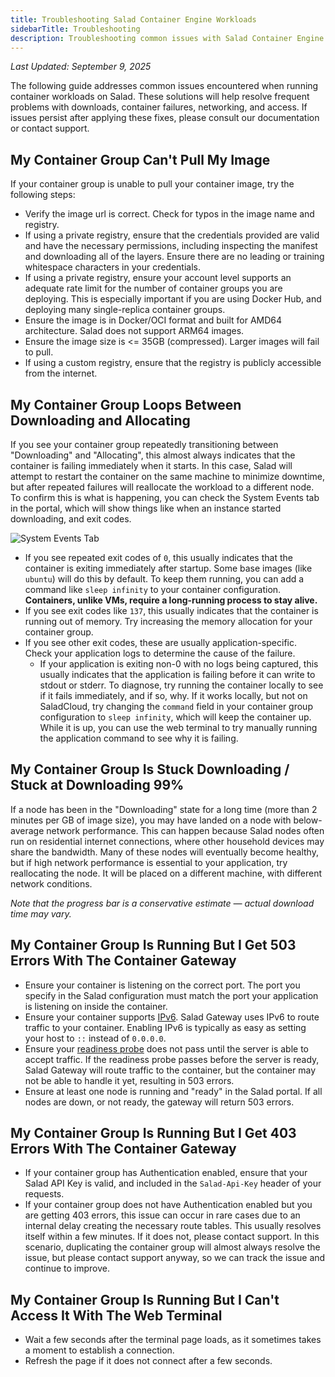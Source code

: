 ```yaml
---
title: Troubleshooting Salad Container Engine Workloads
sidebarTitle: Troubleshooting
description: Troubleshooting common issues with Salad Container Engine workloads.
---
```


_Last Updated: September 9, 2025_

The following guide addresses common issues encountered when running container workloads on Salad. These solutions will
help resolve frequent problems with downloads, container failures, networking, and access. If issues persist after
applying these fixes, please consult our documentation or contact support.

## My Container Group Can't Pull My Image

If your container group is unable to pull your container image, try the following steps:

- Verify the image url is correct. Check for typos in the image name and registry.
- If using a private registry, ensure that the credentials provided are valid and have the necessary permissions,
  including inspecting the manifest and downloading all of the layers. Ensure there are no leading or training
  whitespace characters in your credentials.
- If using a private registry, ensure your account level supports an adequate rate limit for the number of container
  groups you are deploying. This is especially important if you are using Docker Hub, and deploying many single-replica
  container groups.
- Ensure the image is in Docker/OCI format and built for AMD64 architecture. Salad does not support ARM64 images.
- Ensure the image size is \<= 35GB (compressed). Larger images will fail to pull.
- If using a custom registry, ensure that the registry is publicly accessible from the internet.

## My Container Group Loops Between Downloading and Allocating

If you see your container group repeatedly transitioning between "Downloading" and "Allocating", this almost always
indicates that the container is failing immediately when it starts. In this case, Salad will attempt to restart the
container on the same machine to minimize downtime, but after repeated failures will reallocate the workload to a
different node. To confirm this is what is happening, you can check the System Events tab in the portal, which will show
things like when an instance started downloading, and exit codes.

![System Events Tab](/container-engine/images/system-events-constant-restarting.png)

- If you see repeated exit codes of `0`, this usually indicates that the container is exiting immediately after startup.
  Some base images (like `ubuntu`) will do this by default. To keep them running, you can add a command like
  `sleep infinity` to your container configuration. **Containers, unlike VMs, require a long-running process to stay
  alive.**
- If you see exit codes like `137`, this usually indicates that the container is running out of memory. Try increasing
  the memory allocation for your container group.
- If you see other exit codes, these are usually application-specific. Check your application logs to determine the
  cause of the failure.
  - If your application is exiting non-0 with no logs being captured, this usually indicates that the application is
    failing before it can write to stdout or stderr. To diagnose, try running the container locally to see if it fails
    immediately, and if so, why. If it works locally, but not on SaladCloud, try changing the `command` field in your
    container group configuration to `sleep infinity`, which will keep the container up. While it is up, you can use the
    web terminal to try manually running the application command to see why it is failing.

## My Container Group Is Stuck Downloading / Stuck at Downloading 99%

If a node has been in the "Downloading" state for a long time (more than 2 minutes per GB of image size), you may have
landed on a node with below-average network performance. This can happen because Salad nodes often run on residential
internet connections, where other household devices may share the bandwidth. Many of these nodes will eventually become
healthy, but if high network performance is essential to your application, try reallocating the node. It will be placed
on a different machine, with different network conditions.

_Note that the progress bar is a conservative estimate — actual download time may vary._

## My Container Group Is Running But I Get 503 Errors With The Container Gateway

- Ensure your container is listening on the correct port. The port you specify in the Salad configuration must match the
  port your application is listening on inside the container.
- Ensure your container supports [IPv6](/container-engine/how-to-guides/gateway/enabling-ipv6#enabling-ipv6). Salad
  Gateway uses IPv6 to route traffic to your container. Enabling IPv6 is typically as easy as setting your host to `::`
  instead of `0.0.0.0`.
- Ensure your [readiness probe](/container-engine/explanation/infrastructure-platform/readiness-probes) does not pass
  until the server is able to accept traffic. If the readiness probe passes before the server is ready, Salad Gateway
  will route traffic to the container, but the container may not be able to handle it yet, resulting in 503 errors.
- Ensure at least one node is running and "ready" in the Salad portal. If all nodes are down, or not ready, the gateway
  will return 503 errors.

## My Container Group Is Running But I Get 403 Errors With The Container Gateway

- If your container group has Authentication enabled, ensure that your Salad API Key is valid, and included in the
  `Salad-Api-Key` header of your requests.
- If your container group does not have Authentication enabled but you are getting 403 errors, this issue can occur in
  rare cases due to an internal delay creating the necessary route tables. This usually resolves itself within a few
  minutes. If it does not, please contact support. In this scenario, duplicating the container group will almost always
  resolve the issue, but please contact support anyway, so we can track the issue and continue to improve.

## My Container Group Is Running But I Can't Access It With The Web Terminal

- Wait a few seconds after the terminal page loads, as it sometimes takes a moment to establish a connection.
- Refresh the page if it does not connect after a few seconds.
